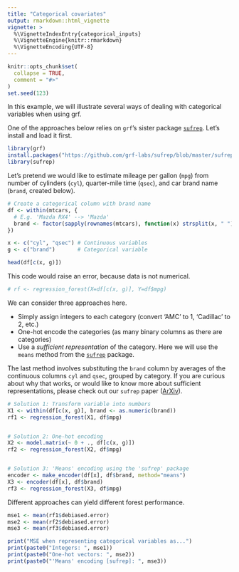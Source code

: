 ```yaml
---
title: "Categorical covariates"
output: rmarkdown::html_vignette
vignette: >
  %\VignetteIndexEntry{categorical_inputs}
  %\VignetteEngine{knitr::rmarkdown}
  %\VignetteEncoding{UTF-8}
---
```


```r
knitr::opts_chunk$set(
  collapse = TRUE,
  comment = "#>"
)
set.seed(123)
```

In this example, we will illustrate several ways of dealing with categorical variables when using grf.

One of the approaches below relies on `grf`'s sister package [`sufrep`](https://github.com/grf-labs/sufrep). Let's install and load it first.

```r
library(grf)
install.packages("https://github.com/grf-labs/sufrep/blob/master/sufrep_0.1.0.tar.gz?raw=true", repos = NULL, type = "source")
library(sufrep)
```

Let's pretend we would like to estimate mileage per gallon (`mpg`) from number of cylinders (`cyl`),
quarter-mile time (`qsec`), and car brand name (`brand`, created below).

```r
# Create a categorical column with brand name
df <- within(mtcars, {
  # E.g. 'Mazda RX4' --> 'Mazda'
  brand <- factor(sapply(rownames(mtcars), function(x) strsplit(x, " ")[[1]][1]))
})

x <- c("cyl", "qsec") # Continuous variables
g <- c("brand")       # Categorical variable

head(df[c(x, g)])
```

This code would raise an error, because data is not numerical.

```r
# rf <- regression_forest(X=df[c(x, g)], Y=df$mpg)
```

We can consider three approaches here.

+ Simply assign integers to each category (convert 'AMC' to 1, 'Cadillac' to 2, etc.)
+ One-hot encode the categories (as many binary columns as there are categories)
+ Use a _sufficient representation_ of the category. Here we will use the `means` method from the [`sufrep`](https://github.com/grf-labs/sufrep) package.

The last method involves substituting the `brand` column by averages of the continuous columns `cyl` and `qsec`, grouped by category. If you are curious about why that works, or would like to know more about sufficient representations, please check out our `sufrep` paper ([ArXiv](https://arxiv.org/abs/1908.09874v1)).

```r
# Solution 1: Transform variable into numbers
X1 <- within(df[c(x, g)], brand <- as.numeric(brand))
rf1 <- regression_forest(X1, df$mpg)


# Solution 2: One-hot encoding
X2 <- model.matrix(~ 0 + ., df[c(x, g)])
rf2 <- regression_forest(X2, df$mpg)


# Solution 3: 'Means' encoding using the 'sufrep' package
encoder <- make_encoder(df[x], df$brand, method="means")
X3 <- encoder(df[x], df$brand)
rf3 <- regression_forest(X3, df$mpg)
```

Different approaches can yield different forest performance.

```r
mse1 <- mean(rf1$debiased.error)
mse2 <- mean(rf2$debiased.error)
mse3 <- mean(rf3$debiased.error)

print("MSE when representing categorical variables as...")
print(paste0("Integers: ", mse1))
print(paste0("One-hot vectors: ", mse2))
print(paste0("'Means' encoding [sufrep]: ", mse3))
```

